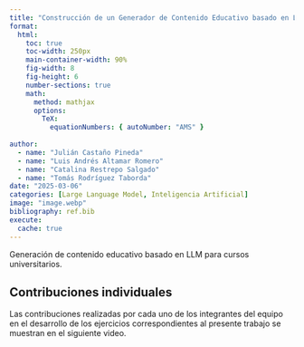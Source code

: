 ```yaml
---
title: "Construcción de un Generador de Contenido Educativo basado en LLM"
format: 
  html:
    toc: true
    toc-width: 250px
    main-container-width: 90%
    fig-width: 8
    fig-height: 6
    number-sections: true
    math: 
      method: mathjax
      options:
        TeX:
          equationNumbers: { autoNumber: "AMS" }
  
author:
  - name: "Julián Castaño Pineda"
  - name: "Luis Andrés Altamar Romero"
  - name: "Catalina Restrepo Salgado"
  - name: "Tomás Rodríguez Taborda"
date: "2025-03-06"
categories: [Large Language Model, Inteligencia Artificial]
image: "image.webp"
bibliography: ref.bib
execute:
  cache: true
---
```


Generación de contenido educativo basado en LLM para cursos universitarios.

## Contribuciones individuales

Las contribuciones realizadas por cada uno de los integrantes del equipo en el desarrollo de los ejercicios correspondientes al presente trabajo se muestran en el siguiente video.
